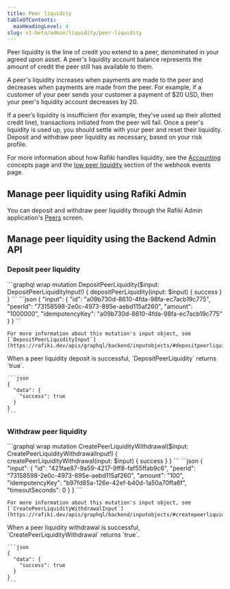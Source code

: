 ```yaml
---
title: Peer liquidity
tableOfContents:
  maxHeadingLevel: 4
slug: v1-beta/admin/liquidity/peer-liquidity
---
```



Peer liquidity is the line of credit you extend to a peer, denominated in your agreed upon asset. A peer's liquidity account balance represents the amount of credit the peer still has available to them.

A peer's liquidity increases when payments are made to the peer and decreases when payments are made from the peer. For example, if a customer of your peer sends your customer a payment of $20 USD, then your peer's liquidity account decreases by 20.

If a peer’s liquidity is insufficient (for example, they’ve used up their allotted credit line), transactions initiated from the peer will fail. Once a peer's liquidity is used up, you should settle with your peer and reset their liquidity. Deposit and withdraw peer liquidity as necessary, based on your risk profile.

For more information about how Rafiki handles liquidity, see the [Accounting](/v1-beta/overview/concepts/accounting) concepts page and the [low peer liquidity](/v1-beta/integration/requirements/webhook-events#low-peer-liquidity) section of the webhook events page.

## Manage peer liquidity using Rafiki Admin

You can deposit and withdraw peer liquidity through the Rafiki Admin application's [Peers](/v1-beta/admin/admin-user-guide/#edit-peer) screen.

## Manage peer liquidity using the Backend Admin API

<IdempotencyNote />

### Deposit peer liquidity

<Tabs>
  <TabItem label="Operation">
    ```graphql wrap
    mutation DepositPeerLiquidity($input: DepositPeerLiquidityInput!) {
      depositPeerLiquidity(input: $input) {
       success
     }
    }
    ```
  </TabItem>

  <TabItem label="Variables">
    ```json
    {
      "input": {
        "id": "a09b730d-8610-4fda-98fa-ec7acb19c775",
        "peerId": "73158598-2e0c-4973-895e-aebd115af260",
        "amount": "1000000",
        "idempotencyKey": "a09b730d-8610-4fda-98fa-ec7acb19c775"
      }
    }
    ```

    For more information about this mutation's input object, see [`DepositPeerLiquidityInput`](https://rafiki.dev/apis/graphql/backend/inputobjects/#depositpeerliquidityinput).
  </TabItem>

  <TabItem label="Response">
    When a peer liquidity deposit is successful, `DepositPeerLiquidity` returns `true`.

    ```json
    {
      "data": {
        "success": true
      }
    }
    ```
  </TabItem>
</Tabs>

### Withdraw peer liquidity

<Tabs>
  <TabItem label="Operation">
    ```graphql wrap
    mutation CreatePeerLiquidityWithdrawal($input: CreatePeerLiquidityWithdrawalInput!) {
      createPeerLiquidityWithdrawal(input: $input) {
        success
     }
    }
    ```
  </TabItem>

  <TabItem label="Variables">
    ```json
    {
      "input": {
        "id": "421fae87-9a59-4217-9ff8-faf55ffab9c6",
        "peerId": "73158598-2e0c-4973-895e-aebd115af260",
        "amount": "100",
        "idempotencyKey": "b97fd85a-126e-42ef-b40d-1a50a70ffa6f",
        "timeoutSeconds": 0
      }
    }
    ```

    For more information about this mutation's input object, see [`CreatePeerLiquidityWithdrawalInput`](https://rafiki.dev/apis/graphql/backend/inputobjects/#createpeerliquiditywithdrawalinput).
  </TabItem>

  <TabItem label="Response">
    When a peer liquidity withdrawal is successful, `CreatePeerLiquidityWithdrawal` returns `true`.

    ```json
    {
      "data": {
        "success": true
      }
    }
    ```
  </TabItem>
</Tabs>
